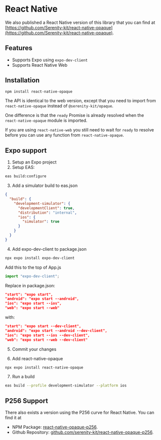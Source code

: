 # React Native

We also published a React Native version of this library that you can find at [https://github.com/Serenity-kit/react-native-opaque](https://github.com/Serenity-kit/react-native-opaque).

## Features

- Supports Expo using `expo-dev-client`
- Supports React Native Web

## Installation

```bash
npm install react-native-opaque
```

The API is identical to the web version, except that you need to import from `react-native-opaque` instead of `@serenity-kit/opaque`.

One difference is that the `ready` Promise is already resolved when the `react-native-opaque` module is imported.

If you are using `react-native-web` you still need to wait for `ready` to resolve before you can use any function from `react-native-opaque`.

## Expo support

1. Setup an Expo project
2. Setup EAS:

```sh
eas build:configure
```

3. Add a simulator build to eas.json

```json
{
  "build": {
    "development-simulator": {
      "developmentClient": true,
      "distribution": "internal",
      "ios": {
        "simulator": true
      }
    }
  }
}
```

4. Add expo-dev-client to package.json

```sh
npx expo install expo-dev-client
```

Add this to the top of App.js

```js
import "expo-dev-client";
```

Replace in package.json:

```json
"start": "expo start",
"android": "expo start --android",
"ios": "expo start --ios",
"web": "expo start --web"
```

with:

```json
"start": "expo start --dev-client",
"android": "expo start --android --dev-client",
"ios": "expo start --ios --dev-client",
"web": "expo start --web --dev-client"
```

5. Commit your changes

6. Add react-native-opaque

```sh
npx expo install react-native-opaque
```

7. Run a build

```sh
eas build --profile development-simulator --platform ios
```

## P256 Support

There also exists a version using the P256 curve for React Native. You can find it at

- NPM Package: [react-native-opaque-p256](https://www.npmjs.com/package/react-native-opaque-p256).
- Github Repository: [github.com/serenity-kit/react-native-opaque-p256](https://github.com/serenity-kit/react-native-opaque-p256).
